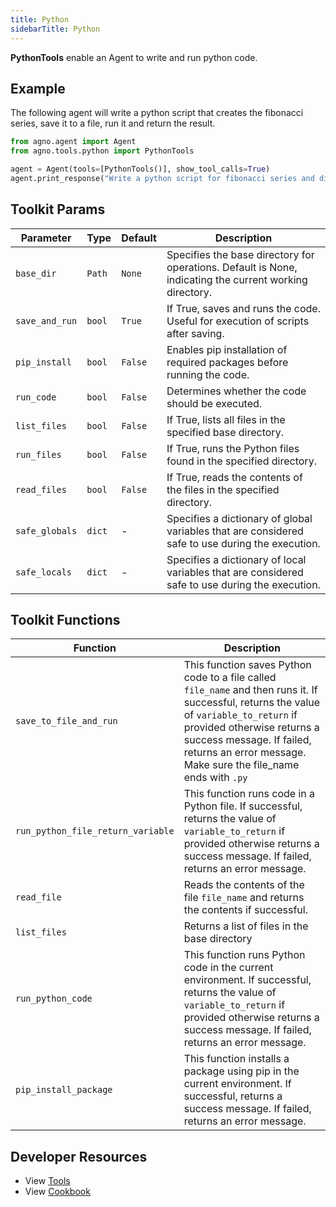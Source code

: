 ```yaml
---
title: Python
sidebarTitle: Python
---
```


**PythonTools** enable an Agent to write and run python code.

## Example

The following agent will write a python script that creates the fibonacci series, save it to a file, run it and return the result.

```python cookbook/agent_concepts/tools/python_tools.py
from agno.agent import Agent
from agno.tools.python import PythonTools

agent = Agent(tools=[PythonTools()], show_tool_calls=True)
agent.print_response("Write a python script for fibonacci series and display the result till the 10th number")
```

## Toolkit Params

| Parameter      | Type   | Default | Description                                                                                             |
| -------------- | ------ | ------- | ------------------------------------------------------------------------------------------------------- |
| `base_dir`     | `Path` | `None`  | Specifies the base directory for operations. Default is None, indicating the current working directory. |
| `save_and_run` | `bool` | `True`  | If True, saves and runs the code. Useful for execution of scripts after saving.                         |
| `pip_install`  | `bool` | `False` | Enables pip installation of required packages before running the code.                                  |
| `run_code`     | `bool` | `False` | Determines whether the code should be executed.                                                         |
| `list_files`   | `bool` | `False` | If True, lists all files in the specified base directory.                                               |
| `run_files`    | `bool` | `False` | If True, runs the Python files found in the specified directory.                                        |
| `read_files`   | `bool` | `False` | If True, reads the contents of the files in the specified directory.                                    |
| `safe_globals` | `dict` | -       | Specifies a dictionary of global variables that are considered safe to use during the execution.        |
| `safe_locals`  | `dict` | -       | Specifies a dictionary of local variables that are considered safe to use during the execution.         |

## Toolkit Functions

| Function                          | Description                                                                                                                                                                                                                                                           |
| --------------------------------- | --------------------------------------------------------------------------------------------------------------------------------------------------------------------------------------------------------------------------------------------------------------------- |
| `save_to_file_and_run`            | This function saves Python code to a file called `file_name` and then runs it. If successful, returns the value of `variable_to_return` if provided otherwise returns a success message. If failed, returns an error message. Make sure the file_name ends with `.py` |
| `run_python_file_return_variable` | This function runs code in a Python file. If successful, returns the value of `variable_to_return` if provided otherwise returns a success message. If failed, returns an error message.                                                                              |
| `read_file`                       | Reads the contents of the file `file_name` and returns the contents if successful.                                                                                                                                                                                    |
| `list_files`                      | Returns a list of files in the base directory                                                                                                                                                                                                                         |
| `run_python_code`                 | This function runs Python code in the current environment. If successful, returns the value of `variable_to_return` if provided otherwise returns a success message. If failed, returns an error message.                                                             |
| `pip_install_package`             | This function installs a package using pip in the current environment. If successful, returns a success message. If failed, returns an error message.                                                                                                                 |

## Developer Resources

- View [Tools](https://github.com/AgnoAgi/agno/blob/main/libs/agno/agno/tools/python.py)
- View [Cookbook](https://github.com/AgnoAgi/agno/blob/main/cookbook/agent_concepts/tools/python_tools.py)
